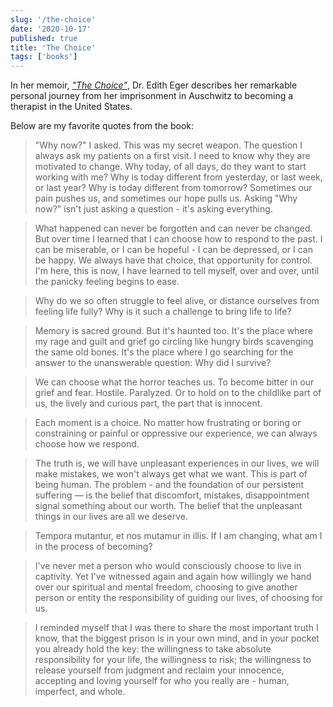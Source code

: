 ```yaml
---
slug: '/the-choice'
date: '2020-10-17'
published: true
title: 'The Choice'
tags: ['books']
---
```


In her memoir, _<a href='https://amzn.eu/bREBHdT' target='_blank'>"The Choice"</a>_, Dr. Edith Eger describes her remarkable personal journey from her imprisonment in Auschwitz to becoming a therapist in the United States.

Below are my favorite quotes from the book:

> "Why now?" I asked. This was my secret weapon. The question I always ask my patients on a first visit. I need to know why they are motivated to change. Why today, of all days, do they want to start working with me? Why is today different from yesterday, or last week, or last year? Why is today different from tomorrow? Sometimes our pain pushes us, and sometimes our hope pulls us. Asking "Why now?" isn't just asking a question - it's asking everything.

> What happened can never be forgotten and can never be changed. But over time I learned that I can choose how to respond to the past. I can be miserable, or I can be hopeful - I can be depressed, or I can be happy. We always have that choice, that opportunity for control. I'm here, this is now, I have learned to tell myself, over and over, until the panicky feeling begins to ease.

> Why do we so often struggle to feel alive, or distance ourselves from feeling life fully? Why is it such a challenge to bring life to life?

> Memory is sacred ground. But it's haunted too. It's the place where my rage and guilt and grief go circling like hungry birds scavenging the same old bones. It's the place where I go searching for the answer to the unanswerable question: Why did I survive?

> We can choose what the horror teaches us. To become bitter in our grief and fear. Hostile. Paralyzed. Or to hold on to the childlike part of us, the lively and curious part, the part that is innocent.

> Each moment is a choice. No matter how frustrating or boring or constraining or painful or oppressive our experience, we can always choose how we respond.

> The truth is, we will have unpleasant experiences in our lives, we will make mistakes, we won't always get what we want. This is part of being human. The problem - and the foundation of our persistent suffering — is the belief that discomfort, mistakes, disappointment signal something about our worth. The belief that the unpleasant things in our lives are all we deserve.

> Tempora mutantur, et nos mutamur in illis. If I am changing, what am I in the process of becoming?

> I've never met a person who would consciously choose to live in captivity. Yet I've witnessed again and again how willingly we hand over our spiritual and mental freedom, choosing to give another person or entity the responsibility of guiding our lives, of choosing for us.

> I reminded myself that I was there to share the most important truth I know, that the biggest prison is in your own mind, and in your pocket you already hold the key: the willingness to take absolute responsibility for your life, the willingness to risk; the willingness to release yourself from judgment and reclaim your innocence, accepting and loving yourself for who you really are - human, imperfect, and whole.
